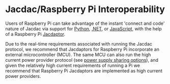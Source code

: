 # Jacdac/Raspberry Pi Interoperability

Users of Raspberry Pi can take advantage of the instant 'connect and code' nature of Jacdac via support for [Python](/clients/python), [.NET](/clients/dotnet), or [JavaScript](/clients/javascript), with the help of a Raspberry Pi [Jacdaptor](/reference/jacdaptors/). 

Due to the real-time requirements associated with running the Jacdac protocol, we recommend that Jacdaptors for Raspberry Pi incorporate an external microcontroller (MCU). The same MCU can also run the high current power provider protocol (see [power supply sharing options](/ddk/design/electrical/#power-supply-sharing-options)), and given the relatively high current requirements of running a Pi we recommend that Raspberry Pi Jacdaptors are implemented as high current power providers. 
